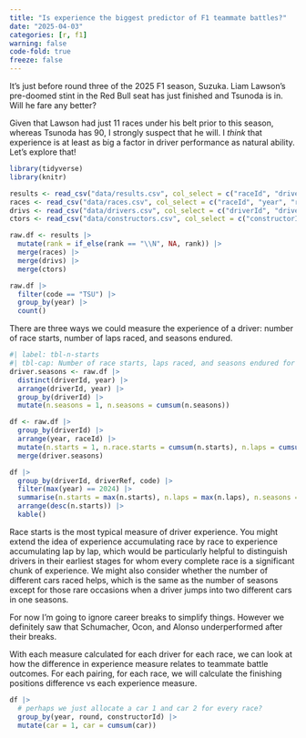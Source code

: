 ```yaml
---
title: "Is experience the biggest predictor of F1 teammate battles?"
date: "2025-04-03"
categories: [r, f1]
warning: false
code-fold: true
freeze: false
---
```


It's just before round three of the 2025 F1 season, Suzuka. Liam Lawson's pre-doomed stint in the Red Bull seat has just finished and Tsunoda is in. Will he fare any better?

Given that Lawson had just 11 races under his belt prior to this season, whereas Tsunoda has 90, I strongly suspect that he will. I _think_ that experience is at least as big a factor in driver performance as natural ability. Let's explore that!

```r
library(tidyverse)
library(knitr)

results <- read_csv("data/results.csv", col_select = c("raceId", "driverId", "constructorId", "rank", "laps", "milliseconds"), show_col_types = FALSE)
races <- read_csv("data/races.csv", col_select = c("raceId", "year", "round"), show_col_types = FALSE)
drivs <- read_csv("data/drivers.csv", col_select = c("driverId", "driverRef", "code"), show_col_types = FALSE)
ctors <- read_csv("data/constructors.csv", col_select = c("constructorId", "constructorRef"), show_col_types = FALSE)

raw.df <- results |>
  mutate(rank = if_else(rank == "\\N", NA, rank)) |>
  merge(races) |>
  merge(drivs) |>
  merge(ctors)

raw.df |>
  filter(code == "TSU") |>
  group_by(year) |>
  count()
```

There are three ways we could measure the experience of a driver: number of race starts, number of laps raced, and seasons endured.

```r
#| label: tbl-n-starts
#| tbl-cap: Number of race starts, laps raced, and seasons endured for drivers who raced in 2024.
driver.seasons <- raw.df |>
  distinct(driverId, year) |>
  arrange(driverId, year) |>
  group_by(driverId) |>
  mutate(n.seasons = 1, n.seasons = cumsum(n.seasons))

df <- raw.df |>
  group_by(driverId) |>
  arrange(year, raceId) |>
  mutate(n.starts = 1, n.race.starts = cumsum(n.starts), n.laps = cumsum(laps)) |>
  merge(driver.seasons)

df |>
  group_by(driverId, driverRef, code) |>
  filter(max(year) == 2024) |>
  summarise(n.starts = max(n.starts), n.laps = max(n.laps), n.seasons = max(n.seasons)) |>
  arrange(desc(n.starts)) |>
  kable()
```

Race starts is the most typical measure of driver experience. You might extend the idea of experience accumulating race by race to experience accumulating lap by lap, which would be particularly helpful to distinguish drivers in their earliest stages for whom every complete race is a significant chunk of experience. We might also consider whether the number of different cars raced helps, which is the same as the number of seasons except for those rare occasions when a driver jumps into two different cars in one seasons.

For now I'm going to ignore career breaks to simplify things. However we definitely saw that Schumacher, Ocon, and Alonso underperformed after their breaks.

With each measure calculated for each driver for each race, we can look at how the difference in experience measure relates to teammate battle outcomes. For each pairing, for each race, we will calculate the finishing positions difference vs each experience measure.


```r
df |>
  # perhaps we just allocate a car 1 and car 2 for every race?
  group_by(year, round, constructorId) |>
  mutate(car = 1, car = cumsum(car))
```